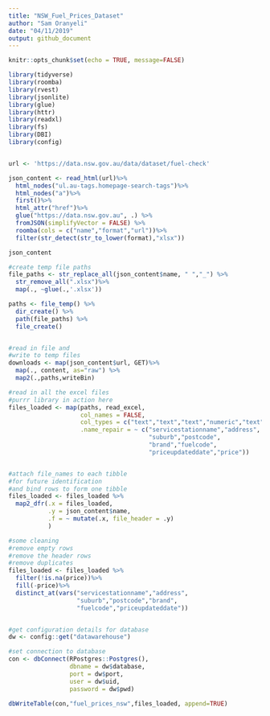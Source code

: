 ```yaml
---
title: "NSW_Fuel_Prices_Dataset"
author: "Sam Oranyeli"
date: "04/11/2019"
output: github_document
---
```


```r
knitr::opts_chunk$set(echo = TRUE, message=FALSE)
```

```r
library(tidyverse)
library(roomba)
library(rvest)
library(jsonlite)
library(glue)
library(httr)
library(readxl)
library(fs)
library(DBI)
library(config)


url <- 'https://data.nsw.gov.au/data/dataset/fuel-check'

json_content <- read_html(url)%>%
  html_nodes("ul.au-tags.homepage-search-tags")%>%
  html_nodes("a")%>%
  first()%>%
  html_attr("href")%>%
  glue("https://data.nsw.gov.au", .) %>%
  fromJSON(simplifyVector = FALSE) %>%
  roomba(cols = c("name","format","url"))%>%
  filter(str_detect(str_to_lower(format),"xlsx"))

json_content

#create temp file paths
file_paths <- str_replace_all(json_content$name, " ","_") %>%
  str_remove_all(".xlsx")%>%
  map(., ~glue(.,'.xlsx'))

paths <- file_temp() %>%
  dir_create() %>%
  path(file_paths) %>%
  file_create()


#read in file and
#write to temp files
downloads <- map(json_content$url, GET)%>%
  map(., content, as="raw") %>%
  map2(.,paths,writeBin)

#read in all the excel files
#purrr library in action here
files_loaded <- map(paths, read_excel,
                    col_names = FALSE, 
                    col_types = c("text","text","text","numeric","text","text","date","numeric"),
                    .name_repair = ~ c("servicestationname","address",
                                       "suburb","postcode",
                                       "brand","fuelcode",
                                       "priceupdateddate","price"))


#attach file_names to each tibble
#for future identification
#and bind rows to form one tibble
files_loaded <- files_loaded %>%
  map2_dfr(.x = files_loaded,
           .y = json_content$name,
           .f = ~ mutate(.x, file_header = .y)
           )

#some cleaning
#remove empty rows
#remove the header rows
#remove duplicates
files_loaded <- files_loaded %>%
  filter(!is.na(price))%>%
  fill(-price)%>%
  distinct_at(vars("servicestationname","address",
                   "suburb","postcode","brand",
                   "fuelcode","priceupdateddate"))


#get configuration details for database
dw <- config::get("datawarehouse")

#set connection to database
con <- dbConnect(RPostgres::Postgres(),
                 dbname = dw$database,
                 port = dw$port,
                 user = dw$uid,
                 password = dw$pwd)

dbWriteTable(con,"fuel_prices_nsw",files_loaded, append=TRUE)
```